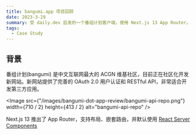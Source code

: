 ```yaml
---
title: bangumi.app 项目回顾
date: 2023-3-29
summary: 受 daily.dev 启发的一个番组计划客户端，使用 Next.js 13 App Router。
tags:
  - Case Study
---
```


## 背景

番组计划(bangumi) 是中文互联网最大的 ACGN 维基社区，目前正在社区化开发新网站。新网站提供了完善的 OAuth 2.0 用户认证和 RESTful API，非常适合开发第三方应用。

<Image
  src={"/images/bangumi-dot-app-review/bangumi-api-repo.png"}
  width={710 / 2}
  height={413 / 2}
  alt="bangumi-api-repo"
/>

Next.js 13 推出了 App Router，支持布局、嵌套路由，并默认使用 [React Server Components](https://react.dev/blog/2023/03/22/react-labs-what-we-have-been-working-on-march-2023#react-server-components)

